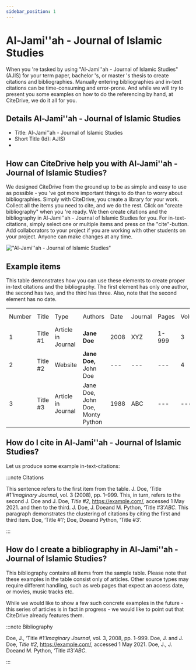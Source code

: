 ```yaml
---
sidebar_position: 1
---
```


# Al-Jami''ah - Journal of Islamic Studies

When you 're tasked by using "Al-Jami''ah - Journal of Islamic Studies" (AJIS) for your term paper, bachelor 's, or master 's thesis to create citations and bibliographies.
Manually entering bibliographies and in-text citations can be time-consuming and error-prone. And while we will try to present you some examples on how to do the referencing by hand, at CiteDrive, we do it all for you.

## Details  Al-Jami''ah - Journal of Islamic Studies
* Title: Al-Jami''ah - Journal of Islamic Studies
* Short Title (Id): AJIS)
* 

## How can CiteDrive help you with Al-Jami''ah - Journal of Islamic Studies?

We designed CiteDrive from the ground up to be as simple and easy to use as possible - you 've got more important things to do than to worry about bibliographies. Simply with CiteDrive, you create a library for your work. Collect all the items you need to cite, and we do the rest. Click on "create bibliography" when you 're ready. We then create citations and the bibliography in Al-Jami''ah - Journal of Islamic Studies for you. For in-text-citations, simply select one or multiple items and press on the "cite"-button. Add collaborators to your project if you are working with other students on your project. Anyone can make changes at any time.


!["Al-Jami''ah - Journal of Islamic Studies"](images/aljamiah--journal-of-islamic-studies.svg "Choose Al-Jami''ah - Journal of Islamic Studies in the CiteDrive App")


## Example items

This table demonstrates how you can use these elements to create proper in-text citations and the bibliography. The first element has only one author, the second has two, and the third has three. Also, note that the second element has no date.


<table>
  <tr>
   <td>Number
   </td>
   <td>Title
   </td>
   <td>Type
   </td>
   <td>Authors
   </td>
   <td>Date
   </td>
   <td>Journal
   </td>
   <td>Pages
   </td>
   <td>Volume
   </td>
   <td>Issue
   </td>
   <td>Access Date
   </td>
  </tr>
  <tr>
   <td>1
   </td>
   <td>Title #1
   </td>
   <td>Article in Journal
   </td>
   <td><strong>Jane Doe</strong>
   </td>
   <td>2008
   </td>
   <td>XYZ
   </td>
   <td>1-999
   </td>
   <td>3
   </td>
   <td>2
   </td>
   <td>--
   </td>
  </tr>
  <tr>
   <td>
2
   </td>
   <td>Title #2
   </td>
   <td>Website
   </td>
   <td><strong>Jane Doe, </strong>John Doe
   </td>
   <td>---
   </td>
   <td>---
   </td>
   <td>---
   </td>
   <td>4
   </td>
   <td>---
   </td>
   <td>2020-05-01
   </td>
  </tr>
  <tr>
   <td>3
   </td>
   <td>Title #3
   </td>
   <td>Article in Journal
   </td>
   <td>Jane Doe, John Doe, Monty Python
   </td>
   <td>1988
   </td>
   <td>ABC
   </td>
   <td>---
   </td>
   <td>---
   </td>
   <td>16
   </td>
   <td>---
   </td>
  </tr>
</table>



## How do I cite in  Al-Jami''ah - Journal of Islamic Studies?

Let us produce some example in-text-citations:

:::note Citations


This sentence refers to the first item from the table. J. Doe, ‘Title #1’<i>Imaginary Journal</i>, vol. 3 (2008), pp. 1–999. This, in turn, refers to the second J. Doe and J. Doe, <i>Title #2</i>, https://example.com/, accessed 1 May 2021.
and then to the third.  J. Doe, J. Doeand M. Python, ‘Title #3’<i>ABC</i>.
This paragraph demonstrates the clustering of citations by citing the first and third item. Doe, ‘Title #1’; Doe, Doeand Python, ‘Title #3’.

:::

## How do I create a bibliography in Al-Jami''ah - Journal of Islamic Studies?

This bibliography contains all items from the sample table. Please note that these examples in the table consist only of articles. Other source types may require different handling, such as web pages that expect an access date, or movies, music tracks etc.

While we would like to show a few such concrete examples in the future - this series of articles is in fact in progress - we would like to point out that CiteDrive already features them.

:::note Bibliography

Doe, J., ‘Title #1’<i>Imaginary Journal</i>, vol. 3, 2008, pp. 1–999.
Doe, J. and J. Doe, <i>Title #2</i>,  https://example.com/, accessed 1 May 2021.
Doe, J., J. Doeand M. Python, ‘Title #3’<i>ABC</i>.


:::


```
        